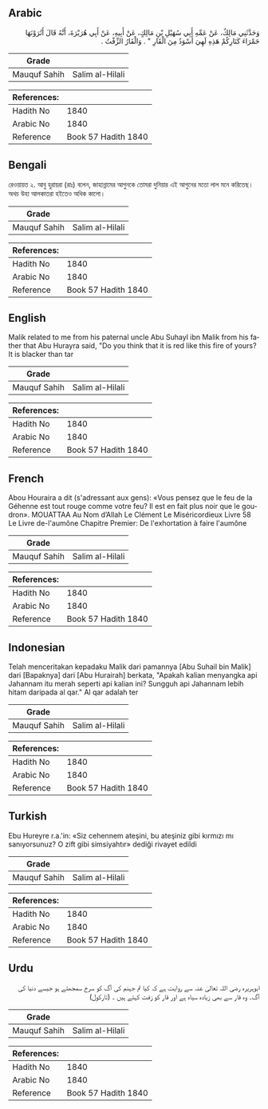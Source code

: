 ## Arabic


<div dir="rtl" lang="ar" style={{fontSize:'larger',backgroundColor:'#f8f9fa',padding:20}}>
وَحَدَّثَنِي مَالِكٌ، عَنْ عَمِّهِ أَبِي سُهَيْلِ بْنِ مَالِكٍ، عَنْ أَبِيهِ، عَنْ أَبِي هُرَيْرَةَ، أَنَّهُ قَالَ أَتُرَوْنَهَا حَمْرَاءَ كَنَارِكُمْ هَذِهِ لَهِيَ أَسْوَدُ مِنَ الْقَارِ ‏"‏ ‏.‏ وَالْقَارُ الزِّفْتُ ‏.‏
</div>
<div style={{backgroundColor:'#f8f9fa',padding:20, marginBottom: 10}}><table> <thead> <tr> <th>Grade</th> <th></th> </tr> </thead> <tbody> <tr><td>Mauquf Sahih</td><td>Salim al-Hilali</td></tr></tbody></table><table> <thead> <tr> <th>References:</th> <th></th> </tr> </thead> <tbody><tr><td>Hadith No</td><td>1840</td></tr><tr><td>Arabic No</td><td>1840</td></tr><tr><td>Reference</td><td>Book 57 Hadith 1840</td></tr></tbody></table></div>

## Bengali


<div dir="ltr" lang="bn" style={{fontSize:'larger',backgroundColor:'#f8f9fa',padding:20}}>
রেওয়ায়ত ২. আবু হুরায়রা (রাঃ) বলেন, জাহান্নামের আগুনকে তোমরা দুনিয়ার এই আগুনের মতো লাল মনে করিতেছ। অথচ উহা আলকাতরা হইতেও অধিক কালো।
</div>
<div style={{backgroundColor:'#f8f9fa',padding:20, marginBottom: 10}}><table> <thead> <tr> <th>Grade</th> <th></th> </tr> </thead> <tbody> <tr><td>Mauquf Sahih</td><td>Salim al-Hilali</td></tr></tbody></table><table> <thead> <tr> <th>References:</th> <th></th> </tr> </thead> <tbody><tr><td>Hadith No</td><td>1840</td></tr><tr><td>Arabic No</td><td>1840</td></tr><tr><td>Reference</td><td>Book 57 Hadith 1840</td></tr></tbody></table></div>

## English


<div dir="ltr" lang="en" style={{fontSize:'larger',backgroundColor:'#f8f9fa',padding:20}}>
Malik related to me from his paternal uncle Abu Suhayl ibn Malik from his father that Abu Hurayra said, "Do you think that it is red like this fire of yours? It is blacker than tar
</div>
<div style={{backgroundColor:'#f8f9fa',padding:20, marginBottom: 10}}><table> <thead> <tr> <th>Grade</th> <th></th> </tr> </thead> <tbody> <tr><td>Mauquf Sahih</td><td>Salim al-Hilali</td></tr></tbody></table><table> <thead> <tr> <th>References:</th> <th></th> </tr> </thead> <tbody><tr><td>Hadith No</td><td>1840</td></tr><tr><td>Arabic No</td><td>1840</td></tr><tr><td>Reference</td><td>Book 57 Hadith 1840</td></tr></tbody></table></div>

## French


<div dir="ltr" lang="fr" style={{fontSize:'larger',backgroundColor:'#f8f9fa',padding:20}}>
Abou Houraira a dit (s'adressant aux gens): «Vous pensez que le feu de la Géhenne est tout rouge comme votre feu? Il est en fait plus noir que le goudron». MOUATTAA Au Nom d’Allah Le Clément Le Miséricordieux Livre 58 Le Livre de-l'aumône Chapitre Premier: De l'exhortation à faire l'aumône
</div>
<div style={{backgroundColor:'#f8f9fa',padding:20, marginBottom: 10}}><table> <thead> <tr> <th>Grade</th> <th></th> </tr> </thead> <tbody> <tr><td>Mauquf Sahih</td><td>Salim al-Hilali</td></tr></tbody></table><table> <thead> <tr> <th>References:</th> <th></th> </tr> </thead> <tbody><tr><td>Hadith No</td><td>1840</td></tr><tr><td>Arabic No</td><td>1840</td></tr><tr><td>Reference</td><td>Book 57 Hadith 1840</td></tr></tbody></table></div>

## Indonesian


<div dir="ltr" lang="id" style={{fontSize:'larger',backgroundColor:'#f8f9fa',padding:20}}>
Telah menceritakan kepadaku Malik dari pamannya [Abu Suhail bin Malik] dari [Bapaknya] dari [Abu Hurairah] berkata, "Apakah kalian menyangka api Jahannam itu merah seperti api kalian ini? Sungguh api Jahannam lebih hitam daripada al qar." Al qar adalah ter
</div>
<div style={{backgroundColor:'#f8f9fa',padding:20, marginBottom: 10}}><table> <thead> <tr> <th>Grade</th> <th></th> </tr> </thead> <tbody> <tr><td>Mauquf Sahih</td><td>Salim al-Hilali</td></tr></tbody></table><table> <thead> <tr> <th>References:</th> <th></th> </tr> </thead> <tbody><tr><td>Hadith No</td><td>1840</td></tr><tr><td>Arabic No</td><td>1840</td></tr><tr><td>Reference</td><td>Book 57 Hadith 1840</td></tr></tbody></table></div>

## Turkish


<div dir="ltr" lang="tr" style={{fontSize:'larger',backgroundColor:'#f8f9fa',padding:20}}>
Ebu Hureyre r.a.'in: «Siz cehennem ateşini, bu ateşiniz gibi kırmızı mı sanıyorsunuz? O zift gibi simsiyahtır» dediği rivayet edildi
</div>
<div style={{backgroundColor:'#f8f9fa',padding:20, marginBottom: 10}}><table> <thead> <tr> <th>Grade</th> <th></th> </tr> </thead> <tbody> <tr><td>Mauquf Sahih</td><td>Salim al-Hilali</td></tr></tbody></table><table> <thead> <tr> <th>References:</th> <th></th> </tr> </thead> <tbody><tr><td>Hadith No</td><td>1840</td></tr><tr><td>Arabic No</td><td>1840</td></tr><tr><td>Reference</td><td>Book 57 Hadith 1840</td></tr></tbody></table></div>

## Urdu


<div dir="rtl" lang="ur" style={{fontSize:'larger',backgroundColor:'#f8f9fa',padding:20}}>
ابوہریرہ رضی اللہ تعالیٰ عنہ سے روایت ہے کہ کیا تم جہنم کی آگ کو سرخ سمجھتے ہو جیسے دنیا کی آگ۔ وہ قار سے بھی زیادہ سیاہ ہے اور قار کو زفت کہتے ہیں ۔ (تارکول)
</div>
<div style={{backgroundColor:'#f8f9fa',padding:20, marginBottom: 10}}><table> <thead> <tr> <th>Grade</th> <th></th> </tr> </thead> <tbody> <tr><td>Mauquf Sahih</td><td>Salim al-Hilali</td></tr></tbody></table><table> <thead> <tr> <th>References:</th> <th></th> </tr> </thead> <tbody><tr><td>Hadith No</td><td>1840</td></tr><tr><td>Arabic No</td><td>1840</td></tr><tr><td>Reference</td><td>Book 57 Hadith 1840</td></tr></tbody></table></div>
